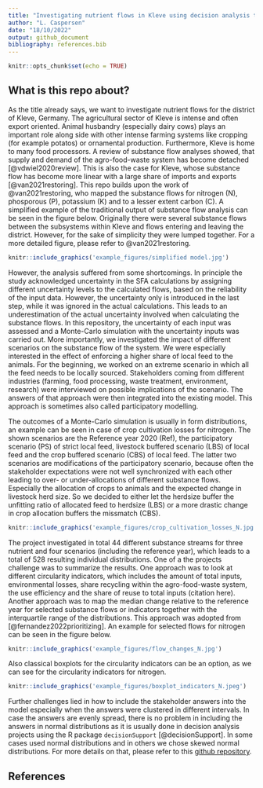 ```yaml
---
title: "Investigating nutrient flows in Kleve using decision analysis tools"
author: "L. Caspersen"
date: "18/10/2022"
output: github_document
bibliography: references.bib
---
```


```r
knitr::opts_chunk$set(echo = TRUE)
```

## What is this repo about?

As the title already says, we want to investigate nutrient flows for the district of Kleve, Germany. The agricultural sector of Kleve is intense and often export oriented. Animal husbandry (especially dairy cows) plays an important role along side with other intense farming systems like cropping (for example potatos) or ornamental production. Furthermore, Kleve is home to many food processors. 
A review of substance flow analyses showed, that supply and demand of the agro-food-waste system has become detached [@vdwiel2020review]. This is also the case for Kleve, whose substance flow has become more linear with a large share of imports and exports [@van2021restoring]. This repo builds upon the work of @van2021restoring, who mapped the substance flows for nitrogen (N), phosporous (P), potassium (K) and to a lesser extent carbon (C). A simplified example of the traditional output of substance flow analysis can be seen in the figure below. Originally there were several substance flows between the subsystems within Kleve and flows entering and leaving the district. However, for the sake of simplicity they were lumped together. For a more detailed figure, please refer to @van2021restoring.


```r
knitr::include_graphics('example_figures/simplified model.jpg')

```

However, the analysis suffered from some shortcomings. In principle the study acknowledged uncertainty in the SFA calculations by assigning different uncertainty levels to the calculated flows, based on the reliability of the input data. However, the uncertainty only is introduced in the last step, while it was ignored in the actual calculations. This leads to an underestimation of the actual uncertainty involved when calculating the substance flows. In this repository, the uncertainty of each input was assessed and a Monte-Carlo simulation with the uncertainty inputs was carried out.
More importantly, we investigated the impact of different scenarios on the substance flow of the system. We were especially interested in the effect of enforcing a higher share of local feed to the animals. For the beginning, we worked on an extreme scenario in which all the feed needs to be locally sourced. Stakeholders coming from different industries (farming, food processing, waste treatment, environment, research) were interviewed on possible implications of the scenario. The answers of that approach were then integrated into the existing model. This approach is sometimes also called participatory modelling.

The outcomes of a Monte-Carlo simulation is usually in form distributions, an example can be seen in case of crop cultivation losses for nitrogen. The shown scenarios are the Reference year 2020 (Ref), the participatory scenario (PS) of strict local feed, livestock buffered scenario (LBS) of local feed and the crop buffered scenario (CBS) of local feed. The latter two scenarios are modifications of the participatory scenario, because often the stakeholder expectations were not well synchronized with each other leading to over- or under-allocations of different substance flows. Especially the allocation of crops to animals and the expected change in livestock herd size. So we decided to either let the herdsize buffer the unfitting ratio of allocated feed to herdsize (LBS) or a more drastic change in crop allocation buffers the missmatch (CBS).


```r
knitr::include_graphics('example_figures/crop_cultivation_losses_N.jpg')

```

The project investigated in total 44 different substance streams for three nutrient and four scenarios (including the reference year), which leads to a total of 528 resulting individual distributions. One of a the projects challenge was to summarize the results. 
One approach was to look at different circularity indicators, which includes the amount of total inputs, environmental losses, share recycling within the agro-food-waste system, the use efficiency and the share of reuse to total inputs (citation here). Another approach was to map the median change relative to the reference year for selected substance flows or indicators together with the interquartile range of the distributions. This approach was adopted from [@fernandez2022prioritizing]. An example for selected flows for nitrogen can be seen in the figure below.

```r
knitr::include_graphics('example_figures/flow_changes_N.jpg')

```

Also classical boxplots for the circularity indicators can be an option, as we can see for the circularity indicators for nitrogen.

```r
knitr::include_graphics('example_figures/boxplot_indicators_N.jpeg')

```


Further challenges lied in how to include the stakeholder answers into the model especially when the answers were clustered in different intervals. In case the answers are evenly spread, there is no problem in including the answers in normal distributions as it is usually done in decision analysis projects using the R package `decisionSupport` [@decisionSupport]. In some cases used normal distributions and in others we chose skewed normal distributions. For more details on that, please refer to this [github repository](https://github.com/hortibonn/including-unreliable-stakeholder-estimates-of-small-n).


## References
